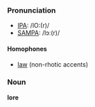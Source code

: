 ===Pronunciation===
*[[w:IPA|IPA]]: /lO:(r)/
*[[w:SAMPA|SAMPA]]: /lɔː(r)/
====Homophones====
*[[law]] (non-rhotic accents)

===Noun===
'''lore'''
{{msg:-ore}}
